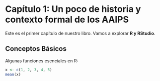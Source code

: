 # Capítulo 1: Un poco de historia y contexto formal de los AAIPS

Este es el primer capítulo de nuestro libro. Vamos a explorar **R y RStudio**.

## Conceptos Básicos

Algunas funciones esenciales en R:

```r
x <- c(1, 2, 3, 4, 5)
mean(x)
```